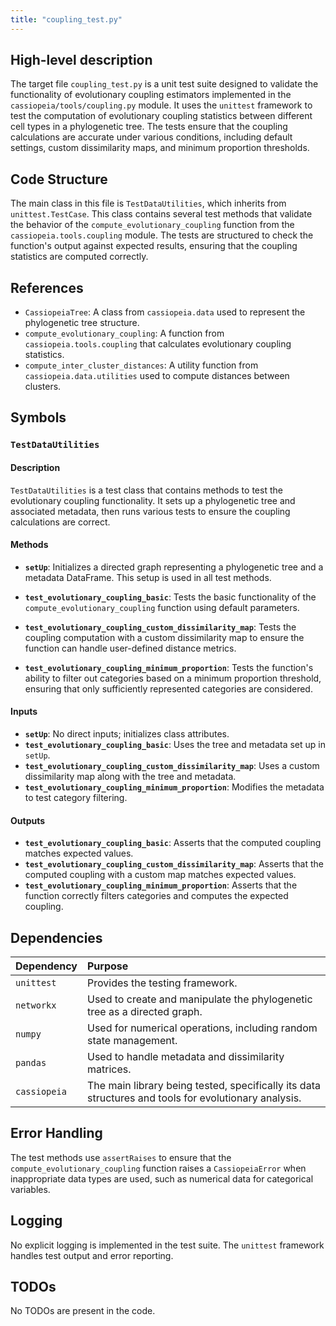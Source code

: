 ```yaml
---
title: "coupling_test.py"
---
```


## High-level description

The target file `coupling_test.py` is a unit test suite designed to validate the functionality of evolutionary coupling estimators implemented in the `cassiopeia/tools/coupling.py` module. It uses the `unittest` framework to test the computation of evolutionary coupling statistics between different cell types in a phylogenetic tree. The tests ensure that the coupling calculations are accurate under various conditions, including default settings, custom dissimilarity maps, and minimum proportion thresholds.

## Code Structure

The main class in this file is `TestDataUtilities`, which inherits from `unittest.TestCase`. This class contains several test methods that validate the behavior of the `compute_evolutionary_coupling` function from the `cassiopeia.tools.coupling` module. The tests are structured to check the function's output against expected results, ensuring that the coupling statistics are computed correctly.

## References

- `CassiopeiaTree`: A class from `cassiopeia.data` used to represent the phylogenetic tree structure.
- `compute_evolutionary_coupling`: A function from `cassiopeia.tools.coupling` that calculates evolutionary coupling statistics.
- `compute_inter_cluster_distances`: A utility function from `cassiopeia.data.utilities` used to compute distances between clusters.

## Symbols

### `TestDataUtilities`
#### Description
`TestDataUtilities` is a test class that contains methods to test the evolutionary coupling functionality. It sets up a phylogenetic tree and associated metadata, then runs various tests to ensure the coupling calculations are correct.

#### Methods

- **`setUp`**: Initializes a directed graph representing a phylogenetic tree and a metadata DataFrame. This setup is used in all test methods.
  
- **`test_evolutionary_coupling_basic`**: Tests the basic functionality of the `compute_evolutionary_coupling` function using default parameters.

- **`test_evolutionary_coupling_custom_dissimilarity_map`**: Tests the coupling computation with a custom dissimilarity map to ensure the function can handle user-defined distance metrics.

- **`test_evolutionary_coupling_minimum_proportion`**: Tests the function's ability to filter out categories based on a minimum proportion threshold, ensuring that only sufficiently represented categories are considered.

#### Inputs
- **`setUp`**: No direct inputs; initializes class attributes.
- **`test_evolutionary_coupling_basic`**: Uses the tree and metadata set up in `setUp`.
- **`test_evolutionary_coupling_custom_dissimilarity_map`**: Uses a custom dissimilarity map along with the tree and metadata.
- **`test_evolutionary_coupling_minimum_proportion`**: Modifies the metadata to test category filtering.

#### Outputs
- **`test_evolutionary_coupling_basic`**: Asserts that the computed coupling matches expected values.
- **`test_evolutionary_coupling_custom_dissimilarity_map`**: Asserts that the computed coupling with a custom map matches expected values.
- **`test_evolutionary_coupling_minimum_proportion`**: Asserts that the function correctly filters categories and computes the expected coupling.

## Dependencies

| Dependency | Purpose |
|:-----------|:--------|
| `unittest` | Provides the testing framework. |
| `networkx` | Used to create and manipulate the phylogenetic tree as a directed graph. |
| `numpy` | Used for numerical operations, including random state management. |
| `pandas` | Used to handle metadata and dissimilarity matrices. |
| `cassiopeia` | The main library being tested, specifically its data structures and tools for evolutionary analysis. |

## Error Handling

The test methods use `assertRaises` to ensure that the `compute_evolutionary_coupling` function raises a `CassiopeiaError` when inappropriate data types are used, such as numerical data for categorical variables.

## Logging

No explicit logging is implemented in the test suite. The `unittest` framework handles test output and error reporting.

## TODOs

No TODOs are present in the code.